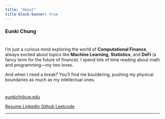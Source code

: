 ```yaml
---
title: "About"
title-block-banner: true
---
```

<script src="_extensions/mcanouil/iconify/iconify-icon.min.js"></script>

<div style="text-align: left"> 
### **Eunki Chung**
# 

I'm just a curious mind exploring the world of **Computational Finance**, always
excited about topics like **Machine Learning**, **Statistics**, and **DeFi** (a
fancy term for the future of finance). I spend lots of time reading about math and programming—my two loves.  

And when I need a break? You'll find me bouldering, pushing my physical
boundaries as much as my intellectual ones.  

#
</div>

<div class="quarto-about-jolla">
   <div class="about-links">
   <a href="mailto: eunkich@uw.edu" class="about-link">
      <i class="bi bi-mail"></i>
      <span class="about-link-text"><iconify-icon inline="" icon="clarity:email-line"></iconify-icon> eunkich@uw.edu</span>
   </a> 
   </div>
   </p>
   <div class="about-links">
   <a href="https://drive.google.com/file/d/1-uMyPzgWVYiYhvUuPa5WJAQd33zwC4UY/view?usp=share_link" class="about-link">
      <span class="about-link-text"><iconify-icon inline="" icon="pepicons-pop:cv"></iconify-icon> Resume</span>
   </a>
   <a href="https://linkedin.com/in/eunki-chung" class="about-link">
      <i class="bi bi-linkedin"></i>
      <span class="about-link-text">LinkedIn</span>
   </a>
   <a href="https://github.com/eunkich" class="about-link">
      <i class="bi bi-github"></i>
      <span class="about-link-text">Github</span>
   </a>
   <a href="https://leetcode.com/eunkich" class="about-link">
      <span class="about-link-text"><iconify-icon inline="" icon="simple-icons:leetcode"></iconify-icon> Leetcode</span>
   </a>
   </div>
   </p>
   </p>
   </p>
   </p>
   <hr class="about-sep">
   </div>
</div>
